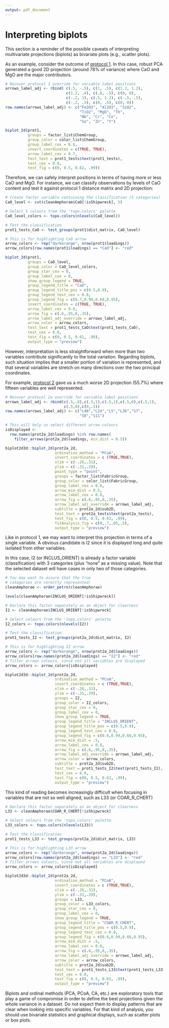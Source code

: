 ```yaml
---
output: pdf_document
---
```


# Interpreting biplots {#appendix}

This section is a reminder of the possible caveats of interpreting multivariate projections (biplots) as bivariate plots (e.g., scatter plots).

As an example, consider the outcome of [protocol 1](#prot1). In this case, robust PCA generated a good 2D projection (around 78% of variance) where CaO and MgO are the major contributors.

```r
# Recover protocol 1 override for variable label positions 
arrows_label_adj <- rbind( c(.5, -.5), c(1, .5), c(1.2, 1.2), 
                           c(1.2, .4), c(.8, .5), c(0, 0), 
                           c(-.2, 1), c(.5, 1.2), c(-.5, .5),
                           c(-.2, .5), c(0, .5), c(0, 0))
row.names(arrows_label_adj) <- c("Fe2O3", "Al2O3", "SiO2", 
                                 "TiO2", "MgO", "Th", 
                                 "Nb", "Cr", "Ce",
                                 "Ga", "Zn", "Y")
```

```r
biplot_2d(prot1, 
          groups = factor_list$ChemGroup, 
          group_color = color_list$ChemGroup,
          group_label_cex = 0.6,
          invert_coordinates = c(TRUE, TRUE),
          arrow_label_cex = 0.7,
          test_text = prot1_tests$text(prot1_tests),
          test_cex = 0.8,
          test_fig = c(0, 0.5, 0.62, .99))
```

\pagebreak

Therefore, we can safely interpret positions in terms of having more or less CaO and MgO. For instance, we can classify observations by levels of CaO content and test it against protocol 1 distance matrix and 2D projection:

```r
# Create factor variable containing the classification (5 categories)
CaO_level <- cut(cleanAmphorae$CaO[!isShipwreck], 5)

# Select 5 colours from the 'topo.colors' palette
CaO_level_colors <- topo.colors(nlevels(CaO_level))

# Test the classification
prot1_tests_CaO <- test_groups(prot1$dist_matrix, CaO_level)
```
\pagebreak
```r
# This is for highlighting CaO arrow
arrow_colors <- rep("darkorange", nrow(prot1$loadings))
arrow_colors[row.names(prot1$loadings) == "CaO"] <- "red"

biplot_2d(prot1, 
          groups = CaO_level,
          group_color = CaO_level_colors,
          group_star_cex = 0,
          group_label_cex = 0,
          show_group_legend = TRUE,
          group_legend_title = "CaO",
          group_legend_title_pos = c(0.5,0.9),
          group_legend_text_cex = 0.8,
          group_legend_fig = c(0.7,0.99,0.68,0.95),
          invert_coordinates = c(TRUE, TRUE),
          arrow_label_cex = 0.8,
          arrow_fig = c(.6,.95,0,.35),
          arrow_label_adj_override = arrows_label_adj,
          arrow_color = arrow_colors,
          test_text = prot1_tests_CaO$text(prot1_tests_CaO),
          test_cex = 0.8,
          test_fig = c(0, 0.5, 0.62, .99),
          output_type = "preview")
```

\pagebreak

However, interpretation is less straightforward when more than two variables contribute significantly to the total variation. Regarding biplots, such situation implies that a smaller portion of variation is represented, and that several variables are stretch on many directions over the two principal coordinates.

For example, [protocol 2](#prot2) gave us a much worse 2D projection (55.7%) where fifteen variables are well represented.

```r
# Recover protocol 2a override for variable label positions 
arrows_label_adj <- rbind(c(.5,.8),c(.5,1),c(.5,1),c(.5,0),c(.5,1),
                          c(.5,0),c(0,.5))
row.names(arrows_label_adj) <- c("L48","L24","L5","L36","S7",
                                 "S8","S11")

# This will help us select different arrow colours
isDisplayed <- 
  row.names(prot2a_2d$loadings) %in% row.names(
    filter_arrows(prot2a_2d$loadings, min_dist = 0.5))

```
\pagebreak
```r
biplot2d3d::biplot_2d(prot2a_2d,
                      ordination_method = "PCoA",
                      invert_coordinates = c (TRUE,TRUE),
                      xlim = c(-.26,.31),
                      ylim = c(-.31,.29),
                      point_type = "point",
                      groups = factor_list$FabricGroup,
                      group_color = color_list$FabricGroup,
                      group_label_cex = 0.6,
                      arrow_mim_dist = 0.5,
                      arrow_label_cex = 0.6,
                      arrow_fig = c(.6,.95,0,.35),
                      arrow_label_adj_override = arrows_label_adj,
                      subtitle = prot2a_2d$sub2D,
                      test_text = prot2a_tests$text(prot2a_tests),
                      test_fig = c(0, 0.5, 0.62, .99),
                      fitAnalysis_fig = c(0,.7,.05,.5),
                      output_type = "preview")
```

\pagebreak

Like in protocol 1, we may want to interpret this projection in terms of a single variable. A obvious candidate is I2 since it is displayed long and quite isolated from other variables. 

In this case, I2 (or INCLUS_ORIENT) is already a factor variable (classification) with 3 categories (plus "none" as a missing value). Note that the selected dataset will have cases in only two of those categories.

```r
# You may want to assure that the true 
# categories are corectly represented:
cleanAmphorae <- order_petro(cleanAmphorae)

levels(cleanAmphorae$INCLUS_ORIENT[!isShipwreck])

# Declare this factor separately as an object for clearness
I2 <- cleanAmphorae$INCLUS_ORIENT[!isShipwreck]

# Select colours from the 'topo.colors' palette
I2_colors <- topo.colors(nlevels(I2))

# Test the classification
prot1_tests_I2 <- test_groups(prot2a_2d$dist_matrix, I2)
```
\pagebreak
```r
# This is for highlighting I2 arrow
arrow_colors <- rep("darkorange", nrow(prot2a_2d$loadings))
arrow_colors[row.names(prot2a_2d$loadings) == "I2"] <- "red"
# filter arrows colours, since not all variables are displayed
arrow_colors <- arrow_colors[isDisplayed]

biplot2d3d::biplot_2d(prot2a_2d,
                      ordination_method = "PCoA",
                      invert_coordinates = c (TRUE,TRUE),
                      xlim = c(-.26,.31),
                      ylim = c(-.31,.29),
                      groups = I2,
                      group_color = I2_colors,
                      group_star_cex = 0,
                      group_label_cex = 0,
                      show_group_legend = TRUE,
                      group_legend_title = "INCLUS_ORIENT",
                      group_legend_title_pos = c(0.5,0.9),
                      group_legend_text_cex = 0.8,
                      group_legend_fig = c(0.6,0.99,0.68,0.95),
                      arrow_mim_dist = .5,
                      arrow_label_cex = 0.8,
                      arrow_fig = c(.6,.95,0,.35),
                      arrow_label_adj_override = arrows_label_adj,
                      arrow_color = arrow_colors,
                      subtitle = prot2a_2d$sub2D,
                      test_text = prot1_tests_I2$text(prot1_tests_I2),
                      test_cex = 0.8,
                      test_fig = c(0, 0.5, 0.62, .99),
                      output_type = "preview")
```

\pagebreak

This kind of reading becomes increasingly difficult when focusing in variables that are not so well aligned, such as L33 (or COAR_R_CHERT)

```r
# Declare this factor separately as an object for clearness
L33 <- cleanAmphorae$COAR_R_CHERT[!isShipwreck]

# Select colours from the 'topo.colors' palette
L33_colors <- topo.colors(nlevels(L33))

# Test the classification
prot1_tests_L33 <- test_groups(prot2a_2d$dist_matrix, L33)
```
\pagebreak
```r
# This is for highlighting L33 arrow
arrow_colors <- rep("darkorange", nrow(prot2a_2d$loadings))
arrow_colors[row.names(prot2a_2d$loadings) == "L33"] <- "red"
# filter arrows colours, since not all variables are displayed
arrow_colors <- arrow_colors[isDisplayed]

biplot2d3d::biplot_2d(prot2a_2d,
                      ordination_method = "PCoA",
                      invert_coordinates = c (TRUE,TRUE),
                      xlim = c(-.26,.31),
                      ylim = c(-.31,.29),
                      groups = L33,
                      group_color = L33_colors,
                      group_star_cex = 0,
                      group_label_cex = 0,
                      show_group_legend = TRUE,
                      group_legend_title = "COAR_R_CHERT",
                      group_legend_title_pos = c(0.5,0.9),
                      group_legend_text_cex = 0.8,
                      group_legend_fig = c(0.6,0.99,0.68,0.95),
                      arrow_mim_dist = .5,
                      arrow_label_cex = 0.8,
                      arrow_fig = c(.6,.95,0,.35),
                      arrow_label_adj_override = arrows_label_adj,
                      arrow_color = arrow_colors,
                      subtitle = prot2a_2d$sub2D,
                      test_text = prot1_tests_L33$text(prot1_tests_L33),
                      test_cex = 0.8,
                      test_fig = c(0, 0.5, 0.62, .99),
                      output_type = "preview")
```

Biplots and ordinal methods (PCA, PCoA, CA, etc.) are exploratory tools that play a game of compromise in order to define the best projections given the whole variance in a dataset. Do not expect them to display patterns that are clear when looking into specific variables. For that kind of analysis, you should use bivariate statistics and graphical displays, such as scatter plots or box plots.

\pagebreak
